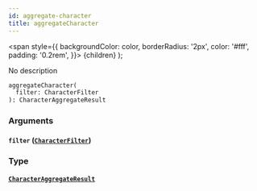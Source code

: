 ```yaml
---
id: aggregate-character
title: aggregateCharacter
---
```


<span
style={{
      backgroundColor: color,
      borderRadius: '2px',
      color: '#fff',
      padding: '0.2rem',
    }}>
{children}
</span>
);

No description

```graphql
aggregateCharacter(
  filter: CharacterFilter
): CharacterAggregateResult

```

### Arguments

#### `filter` ([`CharacterFilter`](/docs/schema/inputs/character-filter))

### Type

#### [`CharacterAggregateResult`](/docs/schema/objects/character-aggregate-result)
